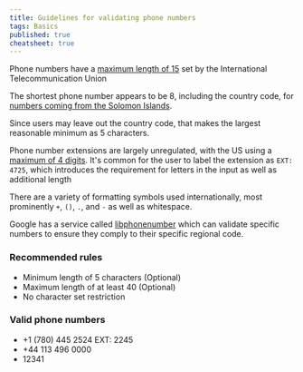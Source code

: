 ```yaml
---
title: Guidelines for validating phone numbers
tags: Basics
published: true
cheatsheet: true
---
```


Phone numbers have a [maximum length of 15](https://en.wikipedia.org/wiki/Telephone_numbering_plan#cite_ref-2:~:text=maximum%20length%20of%2015%20digits%20to%20telephone%20numbers) set by the International Telecommunication Union

The shortest phone number appears to be 8, including the country code, for [numbers coming from the Solomon Islands](https://en.wikipedia.org/wiki/Telephone_numbers_in_Solomon_Islands).

Since users may leave out the country code, that makes the largest reasonable minimum as 5 characters.

Phone number extensions are largely unregulated, with the US using a [maximum of 4 digits](https://en.wikipedia.org/wiki/Dial_plan#Private_telephone_systems:~:text=Internal%20extension%20numbers%20of%20two%2C%20three%2C%20or%20four%20digits). It's common for the user to label the extension as `EXT: 4725`, which introduces the requirement for letters in the input as well as additional length

There are a variety of formatting symbols used internationally, most prominently `+`, `()`, `.`, and `-` as well as whitespace.

Google has a service called [libphonenumber](https://github.com/google/libphonenumber) which can validate specific numbers to ensure they comply to their specific regional code.

### Recommended rules

- Minimum length of 5 characters (Optional)
- Maximum length of at least 40 (Optional)
- No character set restriction

### Valid phone numbers

- +1 (780) 445 2524 EXT: 2245
- +44 113 496 0000
- 12341
